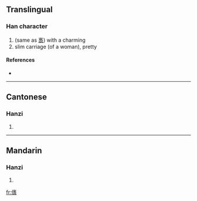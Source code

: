 ==Translingual==

===Han character===
{{Han char|rn=9|rad=人|as=16|sn=18|four=|canj=人卜尸女 (OYSV)}}

# (same as [[褭]]) with a charming
# slim carriage (of a woman), pretty

====References====
* {{Han ref|kx=0121.070|hdz=10236.140|uh=349F|ud=13471}}

----

==Cantonese==

===Hanzi===
{{yue-hanzi|jyut=|y=niu5, seui1}}

# {{defn|Cantonese|sort=人16}}

----

==Mandarin==

===Hanzi===
{{cmn-hanzi|pin=[[niǎo]] ([[niao3]])|wg=niao<sup>3</sup>}}

# {{defn|Mandarin|sort=人16}}

[[fr:㒟]]